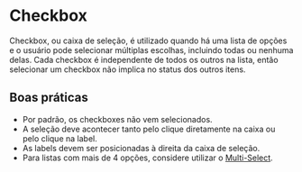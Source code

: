 
# Checkbox

Checkbox, ou caixa de seleção, é utilizado quando há uma lista de opções e o usuário pode selecionar múltiplas escolhas, incluindo todas ou nenhuma delas. Cada checkbox é independente de todos os outros na lista, então selecionar um checkbox não implica no status dos outros itens.

## Boas práticas

- Por padrão, os checkboxes não vem selecionados.
- A seleção deve acontecer tanto pelo clique diretamente na caixa ou pelo clique na label.
- As labels devem ser posicionadas à direita da caixa de seleção.
- Para listas com mais de 4 opções, considere utilizar o [Multi-Select](/components/multi-select).

<Demo src='pages/components/checkbox/Checkbox' />
